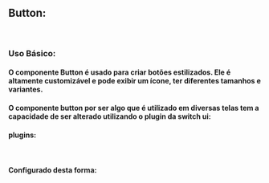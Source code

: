 

<Meta of={ButtonStories} />

## Button:

<br />

### Uso Básico:

#### O componente Button é usado para criar botões estilizados. Ele é altamente customizável e pode exibir um ícone, ter diferentes tamanhos e variantes.

<Canvas />

<Controls/>

#### O componente button por ser algo que é utilizado em diversas telas tem a capacidade de ser alterado utilizando o plugin da switch ui:

#### plugins:

```javascript
plugins: [switchUiPlugin, generated({ prefix: "ui" })],
```

#### Configurado desta forma:

 ```javascript
 btn: {
          primary: {
            bg: colors.primary["300"],
            hover: colors.primary["400"],
            active: colors.primary["500"],
            focus: colors.primary["300"],
            text: colors.gray.white,
          },
          outline: {
            bg: colors.gray.white,
            hover: colors.primary["25"],
            active: colors.primary["100"],
            focus: colors.gray.white,
            text: colors.primary["300"],
          },
          invisible: {
            bg: colors.gray.white,
            hover: colors.gray["50"],
            active: colors.gray["100"],
            focus: colors.gray["white"],
            text: colors.gray["800"],
          },
        },
```

